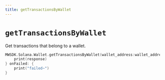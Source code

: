 ```yaml
---
title: getTransactionsByWallet
---
```


# `getTransactionsByWallet`
Get transactions that belong to a wallet.
```swift
MWSDK.Solana.Wallet.getTransactionsByWallet(wallet_address:wallet_address, limit: limit, next_before: next_before){ response in
    print(response)
} onFailed: {
    print("failed~")
}
```